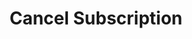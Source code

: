 ---
openapi: /openapi.json POST /plans/{plan-id}/cancel
title: Cancel Subscription
sidebarTitle: Cancel Subscription
description: Cancel a subscription with the plan Id.
---